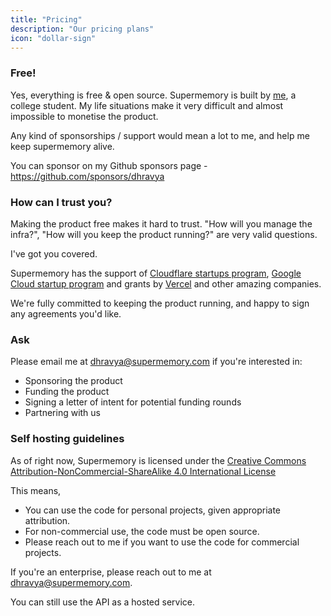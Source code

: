 ```yaml
---
title: "Pricing"
description: "Our pricing plans"
icon: "dollar-sign"
---
```


### Free!

Yes, everything is free & open source.
Supermemory is built by [me](https://dhravya.dev), a college student. My life situations make it very difficult and almost impossible to monetise the product.

Any kind of sponsorships / support would mean a lot to me, and help me keep supermemory alive.

You can sponsor on my Github sponsors page - https://github.com/sponsors/dhravya

### How can I trust you?

Making the product free makes it hard to trust. "How will you manage the infra?", "How will you keep the product running?" are very valid questions.

I've got you covered.

Supermemory has the support of [Cloudflare startups program](https://www.cloudflare.com/forstartups/), [Google Cloud startup program](https://cloud.google.com/startups) and grants by [Vercel](https://vercel.com) and other amazing companies.

We're fully committed to keeping the product running, and happy to sign any agreements you'd like.

### Ask

Please email me at dhravya@supermemory.com if you're interested in:

- Sponsoring the product
- Funding the product
- Signing a letter of intent for potential funding rounds
- Partnering with us

### Self hosting guidelines

As of right now, Supermemory is licensed under the [Creative Commons Attribution-NonCommercial-ShareAlike 4.0 International License](https://github.com/supermemoryai/supermemory/blob/main/LICENSE)

This means,

- You can use the code for personal projects, given appropriate attribution.
- For non-commercial use, the code must be open source.
- Please reach out to me if you want to use the code for commercial projects.

If you're an enterprise, please reach out to me at dhravya@supermemory.com.

You can still use the API as a hosted service.
